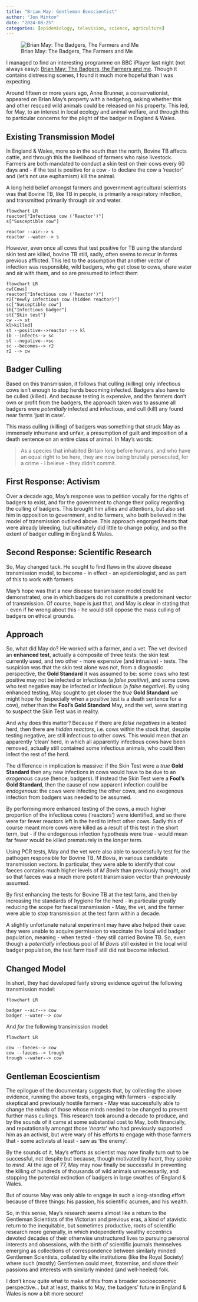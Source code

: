 ```yaml
---
title: "Brian May: Gentleman Ecoscientist"
author: "Jon Minton"
date: "2024-08-25"
categories: [epidemiology, television, science, agriculture]
---
```


![Brian May: The Badgers, The Farmers and Me](may-badger.png)

I managed to find an interesting programme on BBC iPlayer last night (not always easy): [Brian May: The Badgers, the Farmers and me](https://www.bbc.co.uk/programmes/m0022710). Though it contains distressing scenes, I found it much more hopeful than I was expecting.

Around fifteen or more years ago, Anne Brunner, a conservationist, appeared on Brian May's property with a hedgehog, asking whether this and other rescued wild animals could be released on his property. This led, for May, to an interest in local ecology and animal welfare, and through this to particular concerns for the plight of tbe badger in England & Wales.

## Existing Transmission Model

In England & Wales, more so in the south than the north, Bovine TB affects cattle, and through this the livelihood of farmers who raise livestock. Farmers are both mandated to conduct a skin test on their cows every 60 days and - if the test is positive for a cow - to declare the cow a 'reactor' and (let's not use euphamism) kill the animal.

A long held belief amongst farmers and government agricultural scientists was that Bovine TB, like TB in people, is primarily a respiratory infection, and transmitted primarily through air and water.

```mermaid
flowchart LR
reactor["Infectious cow ('Reactor')"]
s["Susceptible cow"]

reactor --air--> s
reactor --water--> s

```

However, even once all cows that test positive for TB using the standard skin test are killed, bovine TB still, sadly, often seems to recur in farms previous afflicted. This led to the assumption that another vector of infection was responsible, wild badgers, who get close to cows, share water and air with them, and so are presumed to infect them

```mermaid
flowchart LR
cw[Cows]
reactor["Infectious cow ('Reactor')"]
r2["newly infectious cow (hidden reactor)"]
sc["Susceptible cow"]
ib["Infectious badger"]
st{"Skin test"}
cw --> st
kl>killed]
st --positive-->reactor --> kl
ib --infects--> sc
st --negative-->sc
sc --becomes--> r2
r2 --> cw

```

## Badger Culling

Based on this transmission, it follows that culling (killing) only infectious cows isn't enough to stop herds becoming infected. Badgers also have to be culled (killed). And because testing is expensive, and the farmers don't own or profit from the badgers, the approach taken was to assume all badgers were *potentially* infected and infectious, and cull (kill) any found near farms 'just in case'.

This mass culling (killing) of badgers was something that struck May as immensely inhumane and unfair, a presumption of guilt and imposition of a death sentence on an entire class of animal. In May's words:

> As a species that inhabited Britain long before humans, and who have an equal right to be here, they are now being brutally persecuted, for a crime - I believe - they didn't commit.

## First Response: Activism

Over a decade ago, May's response was to petition vocally for the rights of badgers to exist, and for the government to change their policy regarding the culling of badgers. This brought him allies and attentions, but also set him in opposition to government, and to farmers, who both believed in the model of transmission outlined above. This approach engorged hearts that were already bleeding, but ultimately did little to change policy, and so the extent of badger culling in England & Wales.

## Second Response: Scientific Research

So, May changed tack. He sought to find flaws in the above disease transmission model, to become - in effect - an epidemiologist, and as part of this to work with farmers.

May's hope was that a new disease transmission model could be demonstrated, one in which badgers do not constitute a predominant vector of transmission. Of course, hope is just that, and May is clear in stating that - even if he wrong about this - he would still oppose the mass culling of badgers on ethical grounds.

## Approach

So, what did May do? He worked with a farmer, and a vet. The vet devised an **enhanced test**, actually a composite of three tests: the skin test currently used, and two other - more expensive (and intrusive) - tests. The suspicion was that the skin test alone was not, from a diagnostic perspective, the **Gold Standard** it was assumed to be: some cows who test positive may not be infected or infectious (a *false positive*), and some cows who test negative may be infected or infectious (a *false negative*). By using enhanced testing, May sought to get closer the *true* **Gold Standard** we might hope for (especially when a positive test is a death sentence for a cow), rather than the **Fool's Gold Standard** May, and the vet, were starting to suspect the Skin Test was in reality.

And why does this matter? Because if there are *false negatives* in a tested herd, then there are *hidden reactors*, i.e. cows within the stock that, despite testing negative, are still infectious to other cows. This would mean that an apparently 'clean' herd, in which all apparently infectious cows have been removed, actually still contained some infectious animals, who could then infect the rest of the herd.

The difference in implication is massive: if the Skin Test were a *true* **Gold Standard** then any new infections in cows would have to be due to an *exogenous* cause (hence, badgers). If instead the Skin Test were a **Fool's Gold Standard**, then the cause of new apparent infection could be *endogenous*: the cows were infecting the other cows, and no exogenous infection from badgers was needed to be assumed.

By performing more enhanced testing of the cows, a much higher proportion of the infectious cows ('reactors') were identified, and so there were far fewer reactors left in the herd to infect other cows. Sadly this of course meant more cows were killed as a result of this test in the short term, but - if the endogenous infection hypothesis were true - would mean far fewer would be killed prematurely in the longer term.

Using PCR tests, May and the vet were also able to successfully test for the pathogen responsible for Bovine TB, *M Bovis*, in various candidate transmission vectors. In particular, they were able to identify that cow faeces contains much higher levels of *M Bovis* than previously thought, and so that faeces was a much more potent transmission vector than previously assumed.

By first enhancing the tests for Bovine TB at the test farm, and then by increasing the standards of hygiene for the herd - in particular greatly reducing the scope for faecal transmission - May, the vet, and the farmer were able to *stop* transmission at the test farm within a decade.

A slightly unfortunate natural experiment may have also helped their case: they were unable to acquire permission to vaccinate the local wild badger population, meaning - when tested - they still carried Bovine TB. So, even though a *potentially* infectious pool of *M Bovis* still existed in the local wild badger population, the test farm itself still did not become infected.

## Changed Model

In short, they had developed fairly strong evidence *against* the following transmission model:

```mermaid
flowchart LR

badger --air--> cow
badger --water--> cow

```

And *for* the following transimission model:

```mermaid
flowchart LR

cow --faeces--> cow
cow --faeces--> trough
trough --water--> cow

```

## Gentleman Ecoscientism

The epilogue of the documentary suggests that, by collecting the above evidence, running the above tests, engaging with farmers - especially skeptical and previously hostile farmers - May was successfully able to change the *minds* of those whose minds needed to be changed to prevent further mass cullings. This research took around a decade to produce, and by the sounds of it came at some substantial cost to May, both financially, and reputationally amongst those '*hearts*' who had previously supported him as an activist, but were wary of his efforts to engage with those farmers that - some activists at least - saw as 'the enemy'.

By the sounds of it, May's efforts as scientist may now finally turn out to be successful, not despite but because, though motivated by *heart*, they spoke to *mind*. At the age of 77, May may now finally be successful in preventing the killing of hundreds of thousands of wild animals unnecessarily, and stopping the potential extinction of badgers in large swathes of England & Wales.

But of course May was only able to engage in such a long-standing effort because of three things: his passion, his scientific acumen, and his wealth.

So, in this sense, May's research seems almost like a return to the Gentleman Scientists of the Victorian and previous eras, a kind of atavistic return to the inequitable, but sometimes productive, roots of scientific research more generally, in which independently wealthy eccentrics devoted decades of their otherwise unstructured lives to pursuing personal interests and obsessions, with the birth of scientific journals themselves emerging as collections of correspondence between similarly minded Gentlemen Scientists, collated by elite institutions (like the Royal Society) where such (mostly) Gentlemen could meet, fraternise, and share their passions and interests with similarly minded (and well-heeled) folk.

I don't know quite what to make of this from a broader socioeconomic perspective... but at least, thanks to May, the badgers' future in England & Wales is now a bit more secure!

